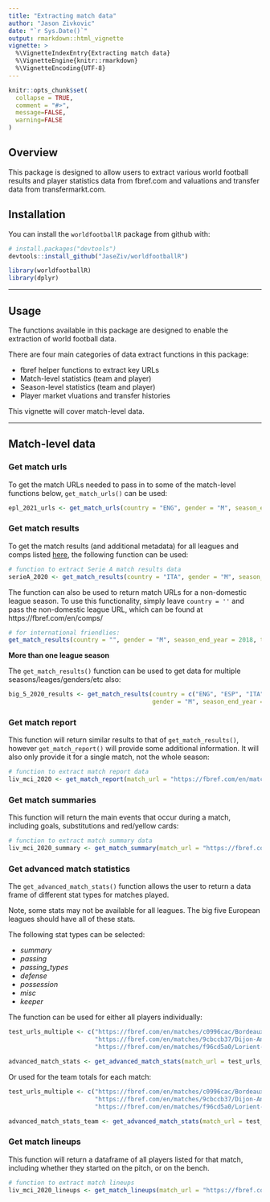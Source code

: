 ```yaml
---
title: "Extracting match data"
author: "Jason Zivkovic"
date: "`r Sys.Date()`"
output: rmarkdown::html_vignette
vignette: >
  %\VignetteIndexEntry{Extracting match data}
  %\VignetteEngine{knitr::rmarkdown}
  %\VignetteEncoding{UTF-8}
---
```


```r
knitr::opts_chunk$set(
  collapse = TRUE,
  comment = "#>",
  message=FALSE,
  warning=FALSE
)
```


## Overview

This package is designed to allow users to extract various world football results and player statistics data from fbref.com and valuations and transfer data from transfermarkt.com.


## Installation

You can install the `worldfootballR` package from github with:

```r
# install.packages("devtools")
devtools::install_github("JaseZiv/worldfootballR")
```

```r
library(worldfootballR)
library(dplyr)
```

***


## Usage

The functions available in this package are designed to enable the extraction of world football data.

There are four main categories of data extract functions in this package:

* fbref helper functions to extract key URLs
* Match-level statistics (team and player)
* Season-level statistics (team and player)
* Player market vluations and transfer histories

This vignette will cover match-level data.

***

## Match-level data

### Get match urls

To get the match URLs needed to pass in to some of the match-level functions below, `get_match_urls()` can be used:

```r
epl_2021_urls <- get_match_urls(country = "ENG", gender = "M", season_end_year = 2021, tier="1st")
```


### Get match results

To get the match results (and additional metadata) for all leagues and comps listed [here](https://github.com/JaseZiv/worldfootballR_data/blob/master/raw-data/all_leages_and_cups/all_competitions.csv), the following function can be used:

```r
# function to extract Serie A match results data
serieA_2020 <- get_match_results(country = "ITA", gender = "M", season_end_year = 2020, tier = "1st")
```

The function can also be used to return match URLs for a non-domestic league season. To use this functionality, simply leave `country = ''` and pass the non-domestic league URL, which can be found at https://fbref.com/en/comps/

```r
# for international friendlies:
get_match_results(country = "", gender = "M", season_end_year = 2018, tier = "", non_dom_league_url = "https://fbref.com/en/comps/218/history/Friendlies-M-Seasons")
```

**More than one league season**

The `get_match_results()` function can be used to get data for multiple seasons/leages/genders/etc also:

```r
big_5_2020_results <- get_match_results(country = c("ENG", "ESP", "ITA", "GER", "FRA"),
                                        gender = "M", season_end_year = 2020, tier = "1st")
```


### Get match report

This function will return similar results to that of `get_match_results()`, however `get_match_report()` will provide some additional information. It will also only provide it for a single match, not the whole season:  

```r
# function to extract match report data
liv_mci_2020 <- get_match_report(match_url = "https://fbref.com/en/matches/47880eb7/Liverpool-Manchester-City-November-10-2019-Premier-League")
```


### Get match summaries

This function will return the main events that occur during a match, including goals, substitutions and red/yellow cards:  

```r
# function to extract match summary data
liv_mci_2020_summary <- get_match_summary(match_url = "https://fbref.com/en/matches/47880eb7/Liverpool-Manchester-City-November-10-2019-Premier-League")
```


### Get advanced match statistics

The `get_advanced_match_stats()` function allows the user to return a data frame of different stat types for matches played.

Note, some stats may not be available for all leagues. The big five European leagues should have all of these stats.

The following stat types can be selected:

* *summary*
* *passing*
* *passing_types*
* *defense*
* *possession*
* *misc*
* *keeper*

The function can be used for either all players individually:

```r
test_urls_multiple <- c("https://fbref.com/en/matches/c0996cac/Bordeaux-Nantes-August-21-2020-Ligue-1",
                        "https://fbref.com/en/matches/9cbccb37/Dijon-Angers-August-22-2020-Ligue-1",
                        "https://fbref.com/en/matches/f96cd5a0/Lorient-Strasbourg-August-23-2020-Ligue-1")

advanced_match_stats <- get_advanced_match_stats(match_url = test_urls_multiple, stat_type = "possession", team_or_player = "player")
```


Or used for the team totals for each match:

```r
test_urls_multiple <- c("https://fbref.com/en/matches/c0996cac/Bordeaux-Nantes-August-21-2020-Ligue-1",
                        "https://fbref.com/en/matches/9cbccb37/Dijon-Angers-August-22-2020-Ligue-1",
                        "https://fbref.com/en/matches/f96cd5a0/Lorient-Strasbourg-August-23-2020-Ligue-1")

advanced_match_stats_team <- get_advanced_match_stats(match_url = test_urls_multiple, stat_type = "passing_types", team_or_player = "team")
```


### Get match lineups

This function will return a dataframe of all players listed for that match, including whether they started on the pitch, or on the bench.  

```r
# function to extract match lineups
liv_mci_2020_lineups <- get_match_lineups(match_url = "https://fbref.com/en/matches/47880eb7/Liverpool-Manchester-City-November-10-2019-Premier-League")
```
